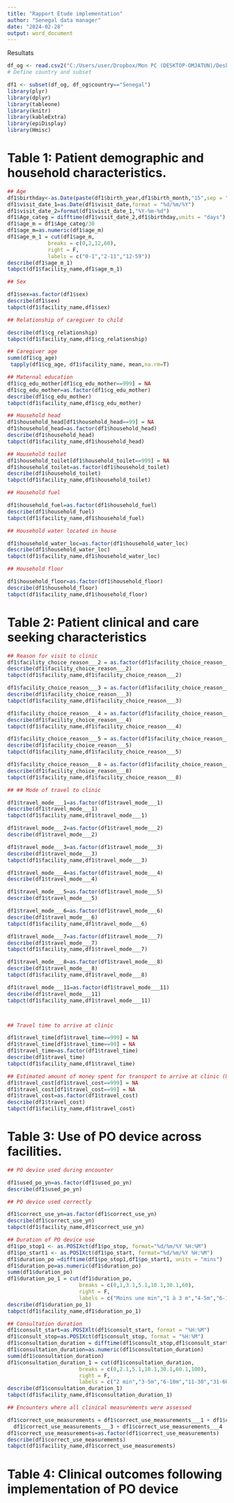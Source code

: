 ```yaml
---
title: "Rapport Etude implementation"
author: "Senegal data manager"
date: "2024-02-28"
output: word_document
---
```


Resultats 

```r

df_og <- read.csv2("C:/Users/user/Dropbox/Mon PC (DESKTOP-OMJATUN)/Desktop/TIMCI/Implamentation study training/implementation-data_clean_2024-02-15.csv")
# Define country and subset

df1 <- subset(df_og, df_og$country=="Senegal")
library(plyr)
library(dplyr)
library(tableone)
library(knitr)
library(kableExtra)
library(epiDisplay)
library(Hmisc)

```

# Table 1: Patient demographic and household characteristics.

```r
 
## Age
df1$birthday<-as.Date(paste(df1$birth_year,df1$birth_month,"15",sep = "-"),format = "%Y-%m-%d")
df1$visit_date_1=as.Date(df1$visit_date,format = "%d/%m/%Y")
df1$visit_date_2=format(df1$visit_date_1,"%Y-%m-%d")
df1$Age_categ = difftime(df1$visit_date_2,df1$birthday,units = "days")
df1$age_m = df1$Age_categ/30
df1$age_m=as.numeric(df1$age_m)
df1$age_m_1 = cut(df1$age_m,
             breaks = c(0,2,12,60),
             right = F,
             labels = c("0-1","2-11","12-59"))
describe(df1$age_m_1)
tabpct(df1$facility_name,df1$age_m_1)

## Sex

df1$sex=as.factor(df1$sex)
describe(df1$sex)
tabpct(df1$facility_name,df1$sex)

## Relationship of caregiver to child

describe(df1$cg_relationship)
tabpct(df1$facility_name,df1$cg_relationship)

## Caregiver age
summ(df1$cg_age)
 tapply(df1$cg_age, df1$facility_name, mean,na.rm=T)

## Maternal education
df1$cg_edu_mother[df1$cg_edu_mother==999] = NA
df1$cg_edu_mother=as.factor(df1$cg_edu_mother)
describe(df1$cg_edu_mother)
tabpct(df1$facility_name,df1$cg_edu_mother)

## Household head
df1$household_head[df1$household_head==99] = NA
df1$household_head=as.factor(df1$household_head)
describe(df1$household_head)
tabpct(df1$facility_name,df1$household_head)

## Household toilet
df1$household_toilet[df1$household_toilet==999] = NA
df1$household_toilet=as.factor(df1$household_toilet)
describe(df1$household_toilet)
tabpct(df1$facility_name,df1$household_toilet)

## Household fuel

df1$household_fuel=as.factor(df1$household_fuel)
describe(df1$household_fuel)
tabpct(df1$facility_name,df1$household_fuel)

## Household water located in house

df1$household_water_loc=as.factor(df1$household_water_loc)
describe(df1$household_water_loc)
tabpct(df1$facility_name,df1$household_water_loc)

## Household floor

df1$household_floor=as.factor(df1$household_floor)
describe(df1$household_floor)
tabpct(df1$facility_name,df1$household_floor)

```

# Table 2: Patient clinical and care seeking characteristics

```r
## Reason for visit to clinic
df1$facility_choice_reason___2 = as.factor(df1$facility_choice_reason___2)
describe(df1$facility_choice_reason___2)
tabpct(df1$facility_name,df1$facility_choice_reason___2)

df1$facility_choice_reason___3 = as.factor(df1$facility_choice_reason___3)
describe(df1$facility_choice_reason___3)
tabpct(df1$facility_name,df1$facility_choice_reason___3)

df1$facility_choice_reason___4 = as.factor(df1$facility_choice_reason___4)
describe(df1$facility_choice_reason___4)
tabpct(df1$facility_name,df1$facility_choice_reason___4)

df1$facility_choice_reason___5 = as.factor(df1$facility_choice_reason___5)
describe(df1$facility_choice_reason___5)
tabpct(df1$facility_name,df1$facility_choice_reason___5)

df1$facility_choice_reason___8 = as.factor(df1$facility_choice_reason___8)
describe(df1$facility_choice_reason___8)
tabpct(df1$facility_name,df1$facility_choice_reason___8)

## ## Mode of travel to clinic

df1$travel_mode___1=as.factor(df1$travel_mode___1) 
describe(df1$travel_mode___1)
tabpct(df1$facility_name,df1$travel_mode___1)

df1$travel_mode___2=as.factor(df1$travel_mode___2)
describe(df1$travel_mode___2)

df1$travel_mode___3=as.factor(df1$travel_mode___3)
describe(df1$travel_mode___3)
tabpct(df1$facility_name,df1$travel_mode___3)

df1$travel_mode___4=as.factor(df1$travel_mode___4)
describe(df1$travel_mode___4)

df1$travel_mode___5=as.factor(df1$travel_mode___5) 
describe(df1$travel_mode___5)

df1$travel_mode___6=as.factor(df1$travel_mode___6)
describe(df1$travel_mode___6)
tabpct(df1$facility_name,df1$travel_mode___6)

df1$travel_mode___7=as.factor(df1$travel_mode___7)
describe(df1$travel_mode___7)
tabpct(df1$facility_name,df1$travel_mode___7)

df1$travel_mode___8=as.factor(df1$travel_mode___8)
describe(df1$travel_mode___8)
tabpct(df1$facility_name,df1$travel_mode___8)

df1$travel_mode___11=as.factor(df1$travel_mode___11)
describe(df1$travel_mode___11)
tabpct(df1$facility_name,df1$travel_mode___11)



## Travel time to arrive at clinic

df1$travel_time[df1$travel_time==999] = NA
df1$travel_time[df1$travel_time==99] = NA
df1$travel_time=as.factor(df1$travel_time)
describe(df1$travel_time)
tabpct(df1$facility_name,df1$travel_time)

## Estimated amount of money spent for transport to arrive at clinic (USD)
df1$travel_cost[df1$travel_cost==999] = NA
df1$travel_cost[df1$travel_cost==99] = NA
df1$travel_cost=as.factor(df1$travel_cost)
describe(df1$travel_cost)
tabpct(df1$facility_name,df1$travel_cost)
```

# Table 3: Use of PO device across facilities.

```r
## PO device used during encounter

df1$used_po_yn=as.factor(df1$used_po_yn)
describe(df1$used_po_yn)

## PO device used correctly

df1$correct_use_yn=as.factor(df1$correct_use_yn)
describe(df1$correct_use_yn)
tabpct(df1$facility_name,df1$correct_use_yn)

## Duration of PO device use
df1$po_stop1 <- as.POSIXct(df1$po_stop, format="%d/%m/%Y %H:%M")
df1$po_start1 <- as.POSIXct(df1$po_start, format="%d/%m/%Y %H:%M")
df1$duration_po =difftime(df1$po_stop1,df1$po_start1, units = "mins")
df1$duration_po=as.numeric(df1$duration_po)
summ(df1$duration_po)
df1$duration_po_1 = cut(df1$duration_po,
                       breaks = c(0,1,3.1,5.1,10.1,30.1,60),
                       right = F,
                       labels = c("Moins une min","1 à 3 m","4-5m","6-10m","11-30","31-60"))
describe(df1$duration_po_1)
tabpct(df1$facility_name,df1$duration_po_1)

## Consultation duration
df1$consult_start=as.POSIXlt(df1$consult_start, format = "%H:%M")
df1$consult_stop=as.POSIXct(df1$consult_stop, format = "%H:%M")
df1$consultation_duration = difftime(df1$consult_stop,df1$consult_start,units = "mins")
df1$consultation_duration=as.numeric(df1$consultation_duration)
summ(df1$consultation_duration)
df1$consultation_duration_1 = cut(df1$consultation_duration,
                       breaks = c(0,2.1,5.1,10.1,30.1,60.1,100),
                       right = F,
                       labels = c("2 min","3-5m","6-10m","11-30","31-60","Plus 60"))
describe(df1$consultation_duration_1)
tabpct(df1$facility_name,df1$consultation_duration_1)

## Encounters where all clinical measurements were assessed

df1$correct_use_measurements = df1$correct_use_measurements___1 + df1$correct_use_measurements___2 +
  df1$correct_use_measurements___3 + df1$correct_use_measurements___4
df1$correct_use_measurements=as.factor(df1$correct_use_measurements)
describe(df1$correct_use_measurements)
tabpct(df1$facility_name,df1$correct_use_measurements)

```

# Table 4: Clinical outcomes following implementation of PO device

